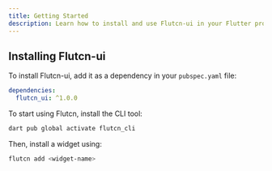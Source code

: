 ```yaml
---
title: Getting Started
description: Learn how to install and use Flutcn-ui in your Flutter projects.
---
```

## Installing Flutcn-ui

To install Flutcn-ui, add it as a dependency in your `pubspec.yaml` file:

```yaml
dependencies:
  flutcn_ui: ^1.0.0
```
To start using Flutcn, install the CLI tool:

```sh
dart pub global activate flutcn_cli
``` 
Then, install a widget using:

```sh
flutcn add <widget-name>
```